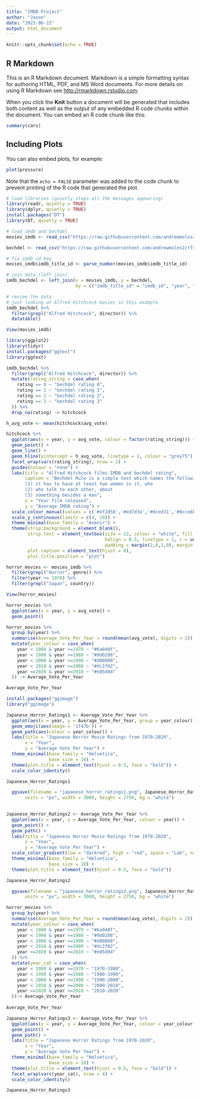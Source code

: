 ```yaml
---
title: "IMDB Project"
author: "Jason"
date: "2023-06-22"
output: html_document
---
```


```r
knitr::opts_chunk$set(echo = TRUE)
```

## R Markdown

This is an R Markdown document. Markdown is a simple formatting syntax for authoring HTML, PDF, and MS Word documents. For more details on using R Markdown see <http://rmarkdown.rstudio.com>.

When you click the **Knit** button a document will be generated that includes both content as well as the output of any embedded R code chunks within the document. You can embed an R code chunk like this:

```r
summary(cars)
```

## Including Plots

You can also embed plots, for example:

```r
plot(pressure)
```

Note that the `echo = FALSE` parameter was added to the code chunk to prevent printing of the R code that generated the plot.

```r
# load libraries (quietly stops all the messages appearing)
library(readr, quietly = TRUE)
library(dplyr, quietly = TRUE)
install.packages("DT")
library(DT, quietly = TRUE)

# load imdb and bechdel
movies_imdb <- read_csv("https://raw.githubusercontent.com/andrewmoles2/rTrainIntroduction/main/r-data-wrangling-1/data/IMDb%20movies.csv")

bechdel <- read_csv("https://raw.githubusercontent.com/andrewmoles2/rTrainIntroduction/main/r-data-wrangling-1/data/raw_bechdel.csv")

# fix imdb id key
movies_imdb$imdb_title_id <- parse_number(movies_imdb$imdb_title_id)

# join data (left join)
imdb_bechdel <- left_join(x = movies_imdb, y = bechdel,
                          by = c("imdb_title_id" = "imdb_id", "year", "title"))

# review the data
# just looking at Alfred Hitchcock movies in this example
imdb_bechdel %>%
  filter(grepl("Alfred Hitchcock", director)) %>%
  datatable()

View(movies_imdb)

```

```r
library(ggplot2)
library(tidyr)
install.packages("ggtext")
library(ggtext)

imdb_bechdel %>%
  filter(grepl("Alfred Hitchcock", director)) %>%
  mutate(rating_string = case_when(
    rating == 0 ~ "bechdel rating 0",
    rating == 1 ~ "bechdel rating 1",
    rating == 2 ~ "bechdel rating 2",
    rating == 3 ~ "bechdel rating 3"
  )) %>%
  drop_na(rating) -> hitchcock

h_avg_vote <- mean(hitchcock$avg_vote)

hitchcock %>%
  ggplot(aes(x = year, y = avg_vote, colour = factor(rating_string))) +
  geom_point() +
  geom_line() +
  geom_hline(yintercept = h_avg_vote, linetype = 2, colour = "grey75") +
  facet_wrap(vars(rating_string), nrow = 2) +
  guides(colour = "none") + 
  labs(title = "Alfred Hitchcock films IMDB and bechdel rating",
       caption = "Bechdel Rule is a simple test which names the following three criteria: 
       (1) it has to have at least two women in it, who 
       (2) who talk to each other, about 
       (3) something besides a man",
       x = "Year film released",
       y = "Average IMDB rating") +
  scale_colour_manual(values = c('#ef2d56','#ed7d3a','#dced31','#0cce6b')) +
  scale_y_continuous(limits = c(4, 10)) +
  theme_minimal(base_family = "Avenir") +
  theme(strip.background = element_blank(),
        strip.text = element_textbox(size = 12, colour = "white", fill = "#5D729D", box.colour = "#4A618C",
                                     halign = 0.5, linetype = 1, r = unit(5, "pt"), width = unit(1, "npc"),
                                     padding = margin(2,0,1,0), margin = margin(3,3,3,3)),
        plot.caption = element_text(hjust = 0),
        plot.title.position = "plot")
```

```r
horror_movies <- movies_imdb %>%
  filter(grepl("Horror", genre)) %>%
  filter(year >= 1970) %>%
  filter(grepl("Japan", country))

View(horror_movies)

horror_movies %>%
  ggplot(aes(x = year, y = avg_vote)) +
  geom_point() 

horror_movies %>%
  group_by(year) %>%
  summarise(Average_Vote_Per_Year = round(mean(avg_vote), digits = 2)) %>%
  mutate(year_colour = case_when(
    year < 1980 & year >=1970 ~ "#6a040f",
    year < 1990 & year >=1980 ~ "#9d0208",
    year < 2000 & year >=1990 ~ "#d00000",
    year < 2010 & year >=2000 ~ "#dc2f02",
    year <=2020 & year >=2010 ~ "#e85d04"
  )) -> Average_Vote_Per_Year

Average_Vote_Per_Year

install.packages("ggimage")
library("ggimage")

Japanese_Horror_Ratings1 <- Average_Vote_Per_Year %>%
  ggplot(aes(x = year, y = Average_Vote_Per_Year, group = year_colour)) +
  geom_emoji(aes(image = '1f47b')) +
  geom_path(aes(colour = year_colour)) +
  labs(title = "Japanese Horror Movie Ratings from 1970-2020", 
       x = "Year",
       y = "Average Vote Per Year") +
  theme_minimal(base_family = "Helvetica", 
                base_size = 16) + 
  theme(plot.title = element_text(hjust = 0.5, face = "bold")) + 
  scale_color_identity() 

Japanese_Horror_Ratings1

  ggsave(filename = "japanese_horror_ratings1.png", Japanese_Horror_Ratings1,
       units = "px", width = 3000, height = 2750, bg = "white")
  
```

```r
Japanese_Horror_Ratings2 <- Average_Vote_Per_Year %>%
  ggplot(aes(x = year, y = Average_Vote_Per_Year, colour = year)) +
  geom_point() +
  geom_path() +
  labs(title = "Japanese Horror Movie Ratings from 1970-2020", 
       x = "Year",
       y = "Average Vote Per Year") +
  scale_color_gradient(low = "darkred", high = "red", space = "Lab", na.value = "grey50", guide = "colourbar", aesthetics = "colour") +
  theme_minimal(base_family = "Helvetica", 
                base_size = 10) + 
  theme(plot.title = element_text(hjust = 0.5, face = "bold")) 

Japanese_Horror_Ratings2

  ggsave(filename = "japanese_horror_ratings2.png", Japanese_Horror_Ratings2,
       units = "px", width = 3000, height = 2750, bg = "white")
```

```r
horror_movies %>%  
  group_by(year) %>%
  summarise(Average_Vote_Per_Year = round(mean(avg_vote), digits = 2)) %>%  
  mutate(year_colour = case_when(    
    year < 1980 & year >=1970 ~ "#6a040f",    
    year < 1990 & year >=1980 ~ "#9d0208",    
    year < 2000 & year >=1990 ~ "#d00000",    
    year < 2010 & year >=2000 ~ "#dc2f02",    
    year <=2020 & year >=2010 ~ "#e85d04"
  )) %>%
  mutate(year_cat = case_when(    
    year < 1980 & year >=1970 ~ "1970-1980",    
    year < 1990 & year >=1980 ~ "1980-1990",    
    year < 2000 & year >=1990 ~ "1990-2000",    
    year < 2010 & year >=2000 ~ "2000-2010",    
    year <=2020 & year >=2010 ~ "2010-2020"
  ))-> Average_Vote_Per_Year
 
Average_Vote_Per_Year

Japanese_Horror_Ratings3 <- Average_Vote_Per_Year %>%  
  ggplot(aes(x = year, y = Average_Vote_Per_Year, colour = year_colour, group = year_colour)) +  
  geom_point() +  
  geom_path() +  
  labs(title = "Japanese Horror Ratings from 1970-2020",
       x = "Year",      
       y = "Average Vote Per Year") +  
  theme_minimal(base_family = "Helvetica",
                base_size = 10) +
  theme(plot.title = element_text(hjust = 0.5, face = "bold")) +
  facet_wrap(vars(year_cat), nrow = 4) +
  scale_color_identity()

Japanese_Horror_Ratings3
```














